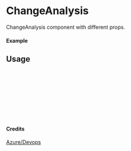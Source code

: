 
<Meta of={ChangeAnalysis} title="Azure/Devops/ChangeAnalysis" />

# ChangeAnalysis

ChangeAnalysis component with different props.

#### Example

<Canvas of={ChangeAnalysis.Primary} />

## Usage

```ts
import { ChangeAnalysis } from "yadl-ui";

const Example = () => {
  return (
      <ChangeAnalysis />
  );
};

export default Example;
```

#### Credits
[Azure/Devops](https://learn.microsoft.com/en-us/azure/architecture/icons/)
